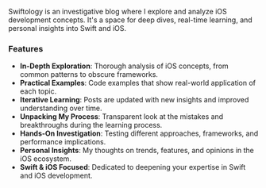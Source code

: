 Swiftology is an investigative blog where I explore and analyze iOS development concepts. It's a space for deep dives, real-time learning, and personal insights into Swift and iOS.

### Features

- **In-Depth Exploration**: Thorough analysis of iOS concepts, from common patterns to obscure frameworks.
- **Practical Examples**: Code examples that show real-world application of each topic.
- **Iterative Learning**: Posts are updated with new insights and improved understanding over time.
- **Unpacking My Process**: Transparent look at the mistakes and breakthroughs during the learning process.
- **Hands-On Investigation**: Testing different approaches, frameworks, and performance implications.
- **Personal Insights**: My thoughts on trends, features, and opinions in the iOS ecosystem.
- **Swift & iOS Focused**: Dedicated to deepening your expertise in Swift and iOS development.

